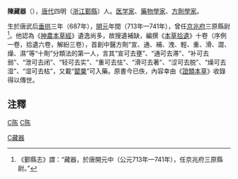 '''陳藏器'''（{{bd|681年||757年|catIdx=C陳藏器}}），[[唐代|唐代]]四明（[[浙江|浙江]][[鄞縣|鄞縣]]）人。[[医学家|医学家]]、[[藥物學家|藥物學家]]、[[方劑學家|方劑學家]]。

生於唐武后[[垂拱|垂拱]]三年（687年），[[開元|開元]]年間（713年—741年），曾任[[京兆府|京兆府]]三原縣尉<ref>《鄞縣志》謂：“藏器，於唐開元中（公元713年—741年），任京兆府三原縣尉。”</ref>。他認為《[[神農本草經|神農本草經]]》遺逸尚多，故搜遺補缺，編撰《[[本草拾遺|本草拾遺]]》十卷（序例一卷，拾遺六卷，解紛三卷），首創中醫方劑“宣、通、補、洩、輕、重、滑、澀、燥、濕”等“十劑”分類法的第一人，言其“宣可去壅”、“通可去滞”、“补可去弱”、“泄可去闭”、“轻可去实”、“重可去怯”、“滑可去著”、“涩可去脱”、“燥可去湿”、“湿可去枯”，又載“[[罌粟|罌粟]]”可入藥。原書今已佚，內容幸由《[[證類本草|證類本草]]》收錄得以傳世。

==注釋==
<div class="references-small">
<references />
</div>

<!--
==評價==
明代[[李時珍|李時珍]]稱道此書：“……其所著述，博極群書，精核物類，訂繩謬誤，搜羅幽隱，自《本草》以來，一人而已。膚譾之士，不察其該詳，惟誚其僻怪。宋人亦多刪削。豈知天地品物無窮，古今隱顯亦異，用舍有時，名稱或變，豈可以一隅之見，而遽譏多聞哉。如辟虺雷、海馬、胡豆之類，皆隱于昔而用于今；仰天皮、燈花、敗扇之類，皆萬家所用者。若非此書收載，何從稽考。此本草之書，所以不厭詳悉也。”

《本草拾遺》也有不少錯誤記載，如：“鴞目，吞之令人夜見鬼物。”，另其記載“人肉療羸瘵”，也頗遭非議。宋代錢易《南部新書》說：「陳藏器撰本草拾遺云：人肉治羸疾，自是閭里相倣，割股今猶尚之。」-->

[[category:唐朝醫學家|C陈]]
[[category:鄞县人|C陈]]
[[Category:陈姓|C藏器]]